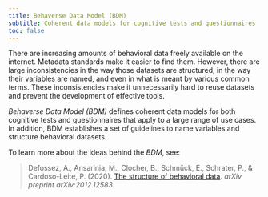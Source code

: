 ```yaml
---
title: Behaverse Data Model (BDM)
subtitle: Coherent data models for cognitive tests and questionnaires
toc: false
---
```



There are increasing amounts of behavioral data freely available on the internet. Metadata standards make it easier to find them. However, there are large inconsistencies in the way those datasets are structured, in the way their variables are named, and even in what is meant by various common terms. These inconsistencies make it unnecessarily hard to reuse datasets and prevent the development of effective tools.

*Behaverse Data Model (BDM)* defines coherent data models for both cognitive tests and questionnaires that apply to a large range of use cases. In addition, BDM establishes a set of guidelines to name variables and structure behavioral datasets.

To learn more about the ideas behind the *BDM*, see:

> Defossez, A., Ansarinia, M., Clocher, B., Schmück, E., Schrater, P., & Cardoso-Leite, P. (2020). [The structure of behavioral data](https://arxiv.org/abs/2012.12583). *arXiv preprint arXiv:2012.12583.*
